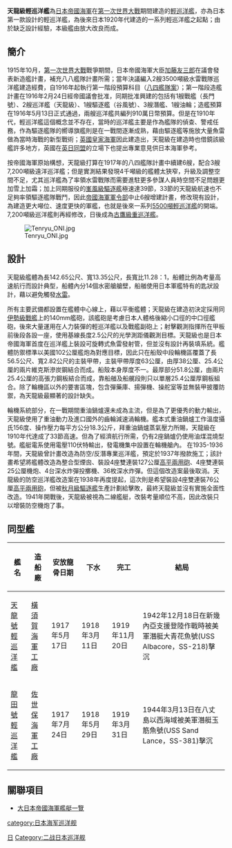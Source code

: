 {{Unreferenced|time=2022-05-02T18:03:13+00:00}}
{{軍艦模板
|名稱= 天龍級[[File:Naval_Ensign_of_Japan.svg|30px]]<br /><small>{{lang|ja|てんりゅう}}
|圖片= [[File:IJN_Tenryu_in_1919_under_trials.jpg|300px]]
|照片說明= 
|艦種= [[輕巡洋艦|輕巡洋艦]]
|艦名= 河川名
|擁有國= [[File:Merchant_flag_of_Japan_(1870).svg|25px]] [[大日本帝國|大日本帝國]]
|前型= [[筑摩級防护巡洋艦|筑摩級防护巡洋艦]]
|次型= [[球磨級輕巡洋艦|球磨級輕巡洋艦]]
|同型= 天龍、龍田
|造價=  455萬日幣（1915年幣值）
|動工= 1917年
|下水= 1918年
|服役= 1919年
|結局= 
|排水= 公試3,948噸
|基準= 3,230噸
|滿載= 4,420噸
|長度=142.65公尺
|闊度=12.34公尺
|吃水= 3.96公尺
|燃料= 重油920噸<br>煤炭150噸
|鍋爐= 8座ロ號艦政本部式重油水管鍋爐<br>2座ロ號艦政本部式油煤混燒水管鍋爐
|引擎= 3座布朗-柯蒂斯式高低壓蒸氣渦輪引擎
|出力= 51000軸馬力
|發電機= 2部柴油發電機，1具輸出66kw、1具輸出44kw
|電力輸出= 110kw
|極速=33節
|續航=5000海里/14節
|乘員=327人
|艦載機=
|裝備='''新造'''4門三年式140mm艦砲<br />1門三年式76mm高砲<br />6具一二式533mm魚雷發射管(三聯x2，配備六年式魚雷) <br />48顆一號水雷<br>'''1941年開戰'''<br>4門三年式140mm艦砲<br>1門三年式76mm高射炮<br>2座三聯裝533mm魚雷發射管（6枚魚雷）<br>2座雙連裝[[九六式25毫米高射機炮|九六式25毫米高射機炮]]<br>九五式深水炸彈18顆<br>深水炸彈施放軌2條<br>2座八一式深水炸彈投擲機
|裝甲=側舷63公厘<br>甲板16-25公厘<br>主砲砲盾20公厘<br>司令塔側面51公厘<br>司令塔頂蓋25公厘
}}

'''天龍級輕巡洋艦'''為[[日本帝國海軍|日本帝國海軍]]在[[第一次世界大戰|第一次世界大戰]]期間建造的[[輕巡洋艦|輕巡洋艦]]，亦為日本第一款設計的輕巡洋艦，為後來日本1920年代建造的一系列輕巡洋艦之起點；由於缺乏設計經驗，本級艦由{{link-ja|磯風級驅逐艦|磯風型駆逐艦}}放大改良而成。

==簡介==
1915年10月，[[第一次世界大戰|第一次世界大戰]]戰爭期間，日本帝國海軍大臣[[加藤友三郎|加藤友三郎]]在議會發表新造艦計畫，補充八八艦隊計畫所需；當年決議編入2艘3500噸級水雷戰隊巡洋艦建造經費，自1916年起執行第一階段預算科目（[[八四艦隊案|八四艦隊案]]）；第一階段造艦計畫在1916年2月24日經帝國議會批准，同期批准興建的包括有1艘戰艦（長門號）、2艘巡洋艦（天龍級）、1艘驅逐艦（谷風號）、3艘潛艦、1艘油輪；造艦預算在1916年5月13日正式通過，兩艘巡洋艦共編列910萬日幣預算。但是在1910年代，輕巡洋艦這個概念並不存在，當時的巡洋艦主要是作為艦隊的偵查、警戒任務，作為驅逐艦隊的嚮導旗艦則是在一戰間逐漸成熟，藉由驅逐艦等施放大量魚雷做為當時海戰的新型戰術；[[英國皇家海軍|英國皇家海軍]]因此建造出{{link-en|C級輕巡洋艦|C-class cruiser}}，天龍級在建造時也借鏡該級艦許多地方，英國在[[英日同盟|英日同盟]]的立場下也提出專業意見供日本海軍參考。

按帝國海軍原始構想，天龍級打算在1917年的八四艦隊計畫中續建6艘，配合3艘7,200噸級遠洋巡洋艦；但是實測結果發現4千噸級的艦體太狹窄，升級及調整空間不足，尤其巡洋艦為了率領水雷戰隊而需要進駐更多參謀人員時空間不足問題更加雪上加霜；加上同期服役的[[峯風級驅逐艦|峯風級驅逐艦]]極速達39節，33節的天龍級航速也不足夠率領驅逐艦隊戰鬥，因此[[軍令部_(日本海軍)|帝國海軍軍令部]]中止6艘增建計畫，修改現有設計，為建造更大噸位、速度更快的軍艦，也就是後來一系列[[5500噸輕巡洋艦|5500噸輕巡洋艦]]的開端。7,200噸級巡洋艦則再經修改，日後成為[[古鷹級重巡洋艦|古鷹級重巡洋艦]]。

[[File:Tenryu_ONI.jpg|thumb]]

==設計==
天龍級艦體為長142.65公尺、寬13.35公尺，長寬比11.28：1，船體比例為考量高速航行而設計典型，船體內分14個水密艙艙壁，船艏使用日本軍艦特有的匙狀設計，藉以避免觸發[[水雷|水雷]]。

所有主要武備都設置在艦體中心線上，藉以平衡艦體；天龍級在建造初決定採用同[[伊勢級戰艦|伊勢級戰艦]]上的140mm艦砲，該艦砲是考慮日本人體格後縮小口徑的中口徑艦砲，後來大量運用在人力裝彈的輕巡洋艦以及戰艦副砲上；射擊觀測指揮所在甲板前後段各設一座，使用基線長度2.5公尺的光學測距儀觀測目標。天龍級也是日本帝國海軍首度在巡洋艦上裝設可旋轉式魚雷發射管，但並沒有設計再裝填系統。艦體防禦標準以美國102公厘艦炮為對應目標，因此只在船殼中段輪機區覆蓋了長56.5公尺、寬2.82公尺的主裝甲帶，主裝甲帶厚度63公厘，由厚38公厘、25.4公厘的兩片維克斯滲炭鋼結合而成。船殼本身厚度不一。最厚部分51.8公厘，由兩片25.4公厘的高張力鋼板結合而成，靠船艏及船艉段則只以單層25.4公厘厚鋼板組合。除了輪機區以外的要害區塊，包含彈藥庫、揚彈機、操舵室等並無裝甲披覆防禦，為天龍級最顯著的設計缺失。

輪機系統部分，在一戰期間重油鍋爐還未成為主流，但是為了更優秀的動力輸出，天龍級使用了重油動力及進口國外的齒輪減速渦輪機。艦本式重油鍋爐工作溫度攝氏156度、操作壓力每平方公分18.3公斤，拜重油鍋爐蒸氣壓力所賜，天龍級在1910年代達成了33節高速。但為了經濟航行所需，仍有2座鍋爐仍使用油煤混燒型號。艦艇電系使用電壓110伏特輸出，發電機集中設置在輪機艙內。
在1935-1936年間，天龍級曾計畫改造為防空/反潛專業巡洋艦，預定於1937年撥款施工；該計畫希望將艦體改造為整合型煙囪、裝設4座雙連裝127公厘[[高平兩用砲|高平兩用砲]]、4座雙連裝25公厘機炮、4台深水炸彈投擲機、36枚深水炸彈。但這個改造案最後取消。天龍級的防空巡洋艦改造案在1938年再度提起，這次則是希望裝設4座雙連裝76公厘[[高平兩用砲|高平兩用砲]]，但被[[秋月級驅逐艦|秋月級驅逐艦]]生產計劃給擊敗，最終天龍級並沒有實施全面性改造。1941年開戰後，天龍級被視為二線艦艇，改裝考量順位不高，因此改裝只以增裝防空機炮了事。

==同型艦==
{| class="sortable wikitable"
|-
!艦名
!造船廠
!安放龍骨日期
!下水
!完工
!結局
|-
|[[天龍號輕巡洋艦|天龍號輕巡洋艦]]
|[[橫須賀海軍工廠|橫須賀海軍工廠]]
|1917年5月17日
|1918年3月11日
|1919年11月20日
|1942年12月18日在新幾內亞支援登陸作戰時被美軍潛艇大青花魚號(USS Albacore，SS-218)擊沉
|-
|[[龍田號輕巡洋艦|龍田號輕巡洋艦]]
|[[佐世保海軍工廠|佐世保海軍工廠]]
|1917年7月24日
|1918年5月29日
|1919年3月31日
|1944年3月13日在八丈島以西海域被美軍潛艇玉筋魚號(USS Sand Lance，SS-381)擊沉
|}

==關聯項目==
*[[大日本帝國海軍艦艇一覽|大日本帝國海軍艦艇一覽]]
{{一戰日本海軍艦船}}
{{二戰日本海軍艦船}}
{{日本輕巡洋艦}}
{{DEFAULTSORT:Isuzu}}
[[Category:輕巡洋艦|日]]
[[Category:二战日本巡洋舰|Category:二战日本巡洋舰]]
[[category:日本海军巡洋舰|category:日本海军巡洋舰]]